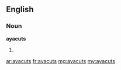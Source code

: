 ==English==

===Noun===
'''ayacuts'''

# {{plural of|[[ayacut]]}}

[[ar:ayacuts]]
[[fr:ayacuts]]
[[mg:ayacuts]]
[[my:ayacuts]]